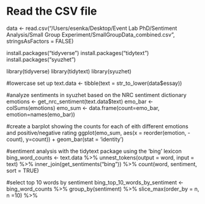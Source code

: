 # Read the CSV file
data <- read.csv("/Users/esenka/Desktop/Event Lab PhD/Sentiment Analysis/Small Group Experiment/SmallGroupData_combined.csv", stringsAsFactors = FALSE)

install.packages("tidyverse")
install.packages("tidytext")
install.packages("syuzhet")

library(tidyverse)
library(tidytext)
library(syuzhet)

#lowercase set up
text.data <- tibble(text = str_to_lower(data$essay))

#analyze sentiments in syuzhet based on the NRC sentiment dictionary
emotions <- get_nrc_sentiment(text.data$text)
emo_bar <- colSums(emotions)
emo_sum <- data.frame(count=emo_bar, emotion=names(emo_bar))

#create a barplot showing the counts for each of eith different emotions and positive/negative rating
ggplot(emo_sum, aes(x = reorder(emotion, -count), y=count)) +
  geom_bar(stat = 'identity')


#sentiment analysis with the tidytext package using the 'bing' lexicon
bing_word_counts <- text.data %>% unnest_tokens(output = word, input = text) %>%
  inner_join(get_sentiments("bing")) %>%
  count(word, sentiment, sort = TRUE)

#select top 10 words by sentiment
bing_top_10_words_by_sentiment <- bing_word_counts %>%
  group_by(sentiment) %>%
  slice_max(order_by = n, n =10) %>%